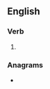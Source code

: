 ==English==

===Verb===
{{head|en|verb form}}

# {{present participle of|blockade|lang=en|nocat=1}}

===Anagrams===
* {{anagrams|en|a=abcdgiklno|adblocking}}
